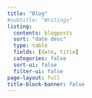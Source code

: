 ```yaml
---
title: "Blog"
#subtitle: "Writings"
listing:
  contents: blogposts
  sort: "date desc"
  type: table
  fields: [date, title]
  categories: false
  sort-ui: false
  filter-ui: false
page-layout: full
title-block-banner: false
---
```


##### 
